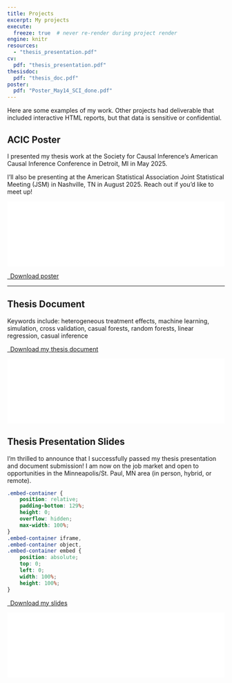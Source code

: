 ```yaml
---
title: Projects
excerpt: My projects
execute:
  freeze: true  # never re-render during project render
engine: knitr 
resources:
  - "thesis_presentation.pdf"
cv:
  pdf: "thesis_presentation.pdf"
thesisdoc:
  pdf: "thesis_doc.pdf"
poster:
  pdf: "Poster_May14_SCI_done.pdf"
---
```


Here are some examples of my work. Other projects had deliverable that included interactive HTML reports, but that data is sensitive or confidential.

## ACIC Poster

I presented my thesis work at the Society for Causal Inference's American Causal Inference Conference in Detroit, MI in May 2025.

I'll also be presenting at the American Statistical Association Joint Statistical Meeting (JSM) in Nashville, TN in August 2025. Reach out if you'd like to meet up!

```{=html}
</p>
<div class="embed-container">
  <iframe src="`r rmarkdown::metadata$poster$pdf`#toolbar=0" style="border: 0.5px;width: 100%;"></iframe>
</div>

<p class="text-center">
  <a class="btn btn-primary btn-lg cv-download" href="`r rmarkdown::metadata$poster$pdf`" target="_blank">
    <i class="fa-solid fa-file-arrow-down"></i>&ensp;Download poster
  </a>
```

----

## Thesis Document

Keywords include: heterogeneous treatment effects, machine learning, simulation, cross validation, casual forests, random forests, linear regression, casual inference

<!-- <img src="project_2_banner.png" style="height: 100%; width: 100%; object-fit: contain" onclick="window.open('https://arxiv.org/abs/2112.08866', 'blank');"/> -->

<!-- <a href="https://arxiv.org/abs/2112.08866" target="_blank">arXiv Preprint</a> | <a href="https://github.com/marvinschmitt/ModelMisspecificationBF" target="_blank">Code</a><br> -->

```{=html}
<p class="text-center">
  <a class="btn btn-primary btn-lg cv-download" href="`r rmarkdown::metadata$thesisdoc$pdf`" target="_blank">
    <i class="fa-solid fa-file-arrow-down"></i>&ensp;Download my thesis document
  </a>
</p>
<div class="embed-container">
  <iframe src="`r rmarkdown::metadata$thesisdoc$pdf`#toolbar=0" style="border: 0.5px;width: 100%;"></iframe>
</div>
```


## Thesis Presentation Slides

I'm thrilled to announce that I successfully passed my thesis presentation and document submission! I am now on the job market and open to opportunities in the Minneapolis/St. Paul, MN area (in person, hybrid, or remote).

```css
.embed-container {
    position: relative;
    padding-bottom: 129%;
    height: 0;
    overflow: hidden;
    max-width: 100%;
}
.embed-container iframe,
.embed-container object,
.embed-container embed {
    position: absolute;
    top: 0;
    left: 0;
    width: 100%;
    height: 100%;
}
```

```{=html}
<p class="text-center">
  <a class="btn btn-primary btn-lg cv-download" href="`r rmarkdown::metadata$cv$pdf`" target="_blank">
    <i class="fa-solid fa-file-arrow-down"></i>&ensp;Download my slides
  </a>
</p>
<div class="embed-container">
  <iframe src="`r rmarkdown::metadata$cv$pdf`#toolbar=0" style="border: 0.5px;width: 100%;"></iframe>
</div>
```


<!-- ```{=html} -->
<!-- <div  style="margin: 30px; text-align: center;"> -->
<!-- <a class="btn btn-primary" href="https://www.marvinschmitt.com/blog/website-tutorial-quarto/" role="button" target="_blank" style="padding: 15px 30px;">GitHub for the thesis/a> -->
<!-- </div> -->
<!-- ``` -->
